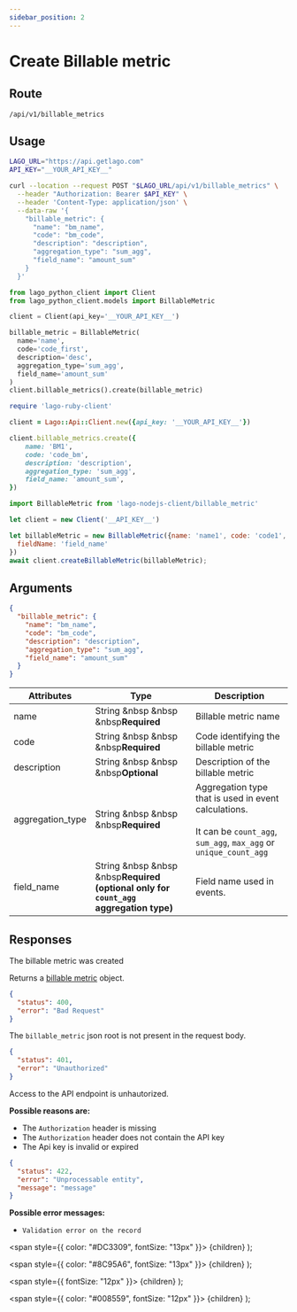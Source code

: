 ```yaml
---
sidebar_position: 2
---
```



# Create Billable metric

## Route

```curl title="POST"
/api/v1/billable_metrics
```

## Usage

<Tabs groupId="prog-language">
  <TabItem value="curl" label="Curl" default>

  ```bash
  LAGO_URL="https://api.getlago.com"
  API_KEY="__YOUR_API_KEY__"

  curl --location --request POST "$LAGO_URL/api/v1/billable_metrics" \
    --header "Authorization: Bearer $API_KEY" \
    --header 'Content-Type: application/json' \
    --data-raw '{
      "billable_metric": {
        "name": "bm_name",
        "code": "bm_code",
        "description": "description",
        "aggregation_type": "sum_agg",
        "field_name": "amount_sum"
      }
    }'
  ```
  </TabItem>

  <TabItem value="python" label="Python">

  ```python
  from lago_python_client import Client
  from lago_python_client.models import BillableMetric

  client = Client(api_key='__YOUR_API_KEY__')

  billable_metric = BillableMetric(
    name='name',
    code='code_first',
    description='desc',
    aggregation_type='sum_agg',
    field_name='amount_sum'
  )
  client.billable_metrics().create(billable_metric)
  ```
  </TabItem>

  <TabItem value="ruby" label="Ruby">

  ```ruby
  require 'lago-ruby-client'

  client = Lago::Api::Client.new({api_key: '__YOUR_API_KEY__'})

  client.billable_metrics.create({
      name: 'BM1',
      code: 'code_bm',
      description: 'description',
      aggregation_type: 'sum_agg',
      field_name: 'amount_sum',
  })
  ```
  </TabItem>

  <TabItem value="javascript" label="Node.js">

  ```javascript
  import BillableMetric from 'lago-nodejs-client/billable_metric'

  let client = new Client('__API_KEY__')

  let billableMetric = new BillableMetric({name: 'name1', code: 'code1', aggregationType: 'sum_agg',
    fieldName: 'field_name'
  })
  await client.createBillableMetric(billableMetric);
  ```
  </TabItem>
</Tabs>

## Arguments

```json
{
  "billable_metric": {
    "name": "bm_name",
    "code": "bm_code",
    "description": "description",
    "aggregation_type": "sum_agg",
    "field_name": "amount_sum"
  }
}
```

| Attributes | Type | Description |
|--|--|--|
| name | String &nbsp &nbsp &nbsp<Required>**Required**</Required> | Billable metric name |
| code | String &nbsp &nbsp &nbsp<Required>**Required**</Required> | Code identifying the billable metric |
| description | String &nbsp &nbsp &nbsp<Optional>**Optional**</Optional> | Description of the billable metric |
| aggregation_type | String &nbsp &nbsp &nbsp<Required>**Required**</Required> | Aggregation type that is used in event calculations.<br></br>It can be `count_agg`, `sum_agg`, `max_agg` or `unique_count_agg` |
| field_name | String &nbsp &nbsp &nbsp<Required>**Required (optional only for `count_agg` aggregation type)**</Required> | Field name used in events. |
## Responses

<Tabs>
  <TabItem value="200" label="HTTP 200" default>
  The billable metric was created

  Returns a [billable metric](./billable-metric-object) object.
  </TabItem>

  <TabItem value="400" label="HTTP 400">

  ```json
  {
    "status": 400,
    "error": "Bad Request"
  }
  ```

  The `billable_metric` json root is not present in the request body.
  </TabItem>

  <TabItem value="401" label="HTTP 401">

  ```json
  {
    "status": 401,
    "error": "Unauthorized"
  }
  ```

  Access to the API endpoint is unhautorized.

  **Possible reasons are:**
  * The `Authorization` header is missing
  * The `Authorization` header does not contain the API key
  * The Api key is invalid or expired


  </TabItem>

  <TabItem value="422" label="HTTP 422">

  ```json
  {
    "status": 422,
    "error": "Unprocessable entity",
    "message": "message"
  }
  ```

  **Possible error messages:**
  * `Validation error on the record`


  </TabItem>
</Tabs>



  <span
    style={{
      color: "#DC3309",
      fontSize: "13px"
    }}>
    {children}
  </span>
);

  <span
    style={{
      color: "#8C95A6",
      fontSize: "13px"
    }}>
    {children}
  </span>
);

  <span
    style={{
      fontSize: "12px"
    }}>
    {children}
  </span>
);

  <span
    style={{
      color: "#008559",
      fontSize: "12px"
    }}>
    {children}
  </span>
);
